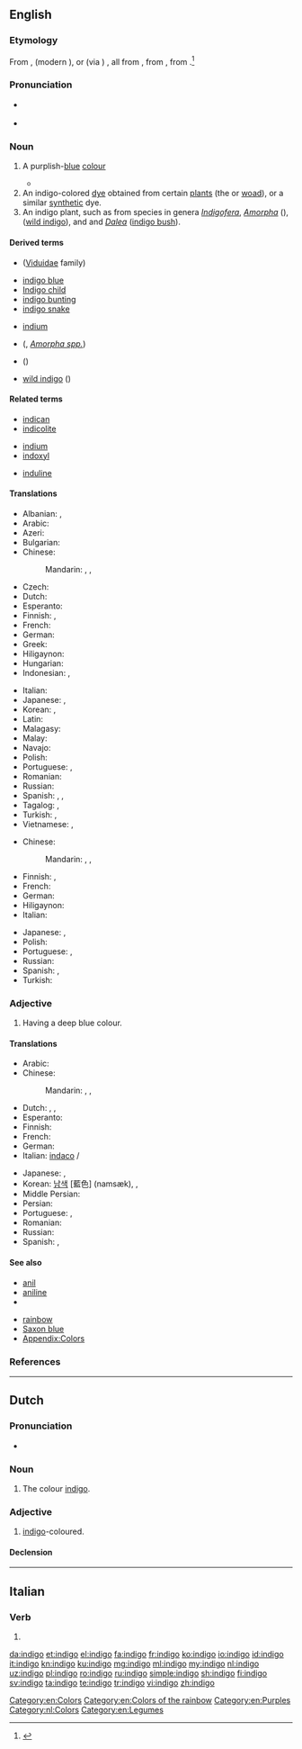{{also|índigo|Indigo|indīgo}}
==English==
{{wikipedia}}

===Etymology===
From {{etyl|es|en}} {{term|índigo|lang=es}}, {{etyl|pt|en}} {{term|endego|lang=pt}} (modern {{m|pt|índigo}}), or {{etyl|nl|en}} (via {{etyl|pt|en}}) {{term|indigo|lang=nl}}, all from {{etyl|la|en}} {{term|indicum||indigo|lang=la}}, from {{etyl|grc|en}} {{term|Ἰνδικὸν||Indian dye|lang=grc}}, from {{term|Ἰνδία|lang=grc}}.<ref>{{R:Online Etymology Dictionary}}</ref>

===Pronunciation===
* {{a|UK}} {{IPA|/ˈɪn.dɪˌɡəʊ/|lang=en}}
* {{a|US}} {{IPA|/ˈɪndɪˌɡoʊ/|lang=en}}

===Noun===
{{en-noun|~|s|indigoes}}

# A purplish-[[blue]] [[colour]]
#: {{color panel|00416A}}
#: {{color panel|web indigo|2=4B0082}}
#* {{quote-book|year=1907|author={{w|Harold Edward Bindloss}}| title=The Dust of Conflict| chapter=6| url=http://openlibrary.org/works/OL4429277W
|passage=The night was considerably clearer than anybody on board her desired when the schooner ''Ventura'' headed for the land. It rose in places, black and sharp against the velvety '''indigo''', over her dipping bow, though most of the low littoral was wrapped in obscurity.}}
# An indigo-colored [[dye]] obtained from certain [[plant]]s (the {{vern|indigo plant|pedia=1}} or [[woad]]), or a similar [[synthetic]] dye.
# An indigo plant, such as from species in genera ''[[Indigofera]]'', ''[[Amorpha]]'' ({{vern|false indigo}}), {{taxlink|Baptisia|genus|noshow=1}} ([[wild indigo]]), and {{taxlink|Psorothamnus|genus|noshow=1}} and ''[[Dalea]]'' ([[indigo bush]]).

====Derived terms====
{{rel-top|terms derived from ''indigo''}}
* {{vern|indigo bird|pedia=1}} ([[Viduidae]] family)
* [[indigo blue]]
* [[Indigo child]]
* [[indigo bunting]]
* [[indigo snake]]
{{rel-mid}}
* [[indium]]<!--see the etymology for that word-->
* {{vern|false indigo|pedia=1}} ({{taxlink|Baptisia|genus|noshow=1|Baptisia spp.}}, ''[[Amorpha|Amorpha spp.]]'')
* {{vern|yellow false indigo|pedia=1}} ({{taxlink|Baptisia tinctoria|species|noshow=1}})
* [[wild indigo]] ({{taxlink|Baptisia tinctoria|species|noshow=1}})
{{rel-bottom}}

====Related terms====
{{top3}}
* [[indican]]
* [[indicolite]]
{{mid3}}
* [[indium]]
* [[indoxyl]]
{{mid3}}
* [[induline]]
{{bottom}}

====Translations====
{{trans-top|colour}}
* Albanian: {{t|sq|llullaq}}, {{t|sq|vjollcë}}
* Arabic: {{t|ar|اللَوْن النِيلِيّ}}
* Azeri: {{t|az|indiqo}}
* Bulgarian: {{t|bg|индиго|m|tr=indigo}}
* Chinese:
*: Mandarin: {{t+|cmn|靛青|tr=diànqīng|sc=Hani}}, {{t|cmn|靛藍|sc=Hani}}, {{t+|cmn|靛蓝|tr=diànlán|sc=Hani}}
* Czech: {{t|cs|indigo|n}}
* Dutch: {{t+|nl|indigo|n}}
* Esperanto: {{t|eo|indigo}}
* Finnish: {{t+|fi|indigo}}, {{t|fi|indigonsininen}}
* French: {{t+|fr|indigo|m}}
* German: {{t+|de|Indigo|n}}
* Greek: {{t+|el|ινδικό|m}}
* Hiligaynon: {{t|hil|anyil}}
* Hungarian: {{t+|hu|indigó}}
* Indonesian: {{t+|id|biru}}, {{t+|id|nila}}
{{trans-mid}}
* Italian: {{t+|it|indaco|m}}
* Japanese: {{t|ja|インジゴ|tr=injigo}}, {{t+|ja|藍色|tr=あいいろ, aiiro}}
* Korean: {{t|ko|남빛|sc=Hang}}, {{t|ko|쪽빛|sc=Hang}}
* Latin: {{t|la|indicum|m}}
* Malagasy: {{t+|mg|aika}}
* Malay: {{t|ms|biru nila}}
* Navajo: {{t|nv|yágo dootłʼizh}}
* Polish: {{t|pl|indygo}}
* Portuguese: {{t+|pt|anil|m}}, {{t|pt|índigo|m}}
* Romanian: {{t+|ro|indigo|m}}
* Russian: {{t+|ru|инди́го|n}}
* Spanish: {{t+|es|índigo|m}}, {{t+|es|añil|m}}, {{t+|es|turquí|m}}
* Tagalog: {{t|tl|indigo}}, {{t|tl|anyil}}
* Turkish: {{t+|tr|indigo}}, {{t+|tr|çivit mavisi}}
* Vietnamese: {{t|vi|cây chàm}}, {{t+|vi|chàm}}
{{trans-bottom}}

{{trans-top|dye}}
* Chinese:
*: Mandarin: {{t+|cmn|靛青|tr=diànqīng|sc=Hani}}, {{t|cmn|靛藍|sc=Hani}}, {{t+|cmn|靛蓝|tr=diànlán|sc=Hani}}
* Finnish: {{t+|fi|indigo}}, {{t|fi|indigokarmiiniväri}}
* French: {{t+|fr|indigo|m}}
* German: {{t+|de|Indigo|m}}
* Hiligaynon: {{t|hil|anyil}}
* Italian: {{t+|it|indaco|m}}
{{trans-mid}}
* Japanese: {{t|ja|インジゴ|tr=injigo}}, {{t+|ja|藍色|tr=あいいろ, aiiro}}
* Polish: {{t|pl|indygo}}
* Portuguese: {{t+|pt|anil|m}}, {{t+|pt|índigo|m}}
* Russian: {{t+|ru|инди́го|n}}
* Spanish: {{t+|es|índigo|m}}, {{t+|es|añil|m}}
* Turkish: {{t+|tr|indigo}}
{{trans-bottom}}

===Adjective===
{{head|en|adjective}}

# Having a deep blue colour.

====Translations====
{{trans-top|colour}}
* Arabic: {{t|ar|نِيلِيّ}}
* Chinese:
*: Mandarin: {{t|cmn|靛藍|sc=Hani}}, {{t+|cmn|靛蓝|tr=diànlán|sc=Hani}}, {{t+|cmn|靛青|tr=diànqīng|sc=Hani}}
* Dutch: {{t+|nl|indigo}}, {{t|nl|indigoblauw}}, {{t|nl|indigoblauwe}}
* Esperanto: {{t|eo|indiga}}
* Finnish: {{t|fi|indigonsininen}}
* French: {{t+|fr|indigo}}
* German: {{t+|de|indigofarben}}
* Italian: [[indaco]] {{g|m}}/{{g|f}}
{{trans-mid}}
* Japanese: {{t|ja|インジゴ|tr=indigo}}, {{t+|ja|藍色|tr=あいいろ , aiiro}}
* Korean: [[남색]] [藍色] (namsæk), {{t|ko|남빛|tr=nambit}}, {{t|ko|쪽빛|tr=jjokbit}}
* Middle Persian: {{t|pal|𐭭𐭩𐭫|tr=nīl|sc=Phli}}
* Persian: {{t+|fa|نیلی|tr=nili|sc=fa-Arab}}
* Portuguese: {{t+|pt|anil}}, {{t+|pt|índigo}}
* Romanian: {{t+|ro|indigo}}
* Russian: {{t+|ru|индиго|alt=цве́та инди́го}}
* Spanish: {{t+|es|índigo}}, {{t+|es|añil}}
{{trans-bottom}}

====See also====
{{table:colors/en}}
{{top2}}
* [[anil]]
* [[aniline]]
* {{taxlink|Baptisia tinctoria|species|noshow=1}}
{{mid2}}
* [[rainbow]]
* [[Saxon blue]]
* [[Appendix:Colors]]
{{bottom}}

===References===
<references/>

[[Category:en:Colors]]
[[Category:en:Colors of the rainbow]]
[[Category:en:Purples]]

----

==Dutch==

===Pronunciation===
* {{audio|Nl-indigo.ogg|Audio|lang=nl}}

===Noun===
{{nl-noun|n|-'s|-}}

# The colour [[#English|indigo]].

===Adjective===
{{nl-adj|inv}}

# [[#English|indigo]]-coloured.

====Declension====
{{nl-decl-adj|indigo|-}}

[[Category:nl:Colors]]
[[Category:en:Legumes]]

----

==Italian==

===Verb===
{{head|it|verb form}}

# {{inflection of|indigere||1|s|pres|indc|lang=it}}

[[da:indigo]]
[[et:indigo]]
[[el:indigo]]
[[fa:indigo]]
[[fr:indigo]]
[[ko:indigo]]
[[io:indigo]]
[[id:indigo]]
[[it:indigo]]
[[kn:indigo]]
[[ku:indigo]]
[[mg:indigo]]
[[ml:indigo]]
[[my:indigo]]
[[nl:indigo]]
[[uz:indigo]]
[[pl:indigo]]
[[ro:indigo]]
[[ru:indigo]]
[[simple:indigo]]
[[sh:indigo]]
[[fi:indigo]]
[[sv:indigo]]
[[ta:indigo]]
[[te:indigo]]
[[tr:indigo]]
[[vi:indigo]]
[[zh:indigo]]